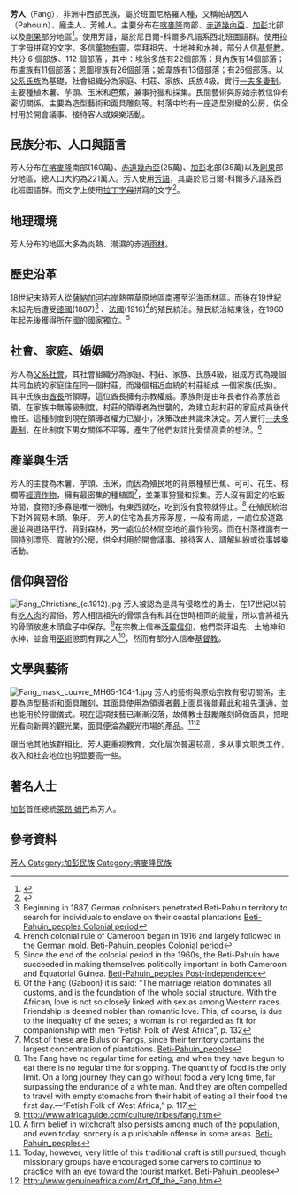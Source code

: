{{Infobox ethnic group
|group      = 芳人
|population = 約100萬<ref name="Gates415"/>
| image   = Ngontang helmet mask with four faces - Fang people, Gazbon - Royal Museum for Central Africa - DSC06615.JPG
| caption = 4-faced Ngontang mask of Fang people
| regions =[[喀麥隆|喀麥隆]]南部、[[赤道幾內亞|赤道幾內亞]]、[[加彭|加彭]]北部、[[剛果|剛果]]部分地區
|languages  = [[芳語|芳語]]<ref name=ethnofang>[https://www.ethnologue.com/language/fan Fang], Ethnologue</ref>
|religions  =[[泛靈論|泛靈信仰]]、[[中国基督教|基督教]]
|related    = {{tsl|en|Beti people||Beti people}}、{{tsl|en|Yaunde||Yaunde people}}
}}

'''芳人'''（Fang），非洲中西部民族，屬於班圖尼格羅人種，又稱帕胡因人（Pahouin）、龐圭人、芳維人。主要分布在[[喀麥隆|喀麥隆]]南部、[[赤道幾內亞|赤道幾內亞]]、[[加彭|加彭]]北部以及[[剛果|剛果]]部分地區<ref name="Gates415">{{cite book|author1=Anthony Appiah|author2=Henry Louis Gates|title=Encyclopedia of Africa|url=https://books.google.com/books?id=A0XNvklcqbwC|year=2010|publisher=Oxford University Press|isbn=978-0-19-533770-9|pages=415-419, 460|access-date=2017-03-17|archive-date=2017-03-23|archive-url=https://web.archive.org/web/20170323150730/https://books.google.com/books?id=A0XNvklcqbwC|dead-url=no}}</ref>。使用芳語，屬於尼日爾-科爾多凡語系西北班圖語群。使用拉丁字母拼寫的文字。多信[[泛靈論|萬物有靈]]，崇拜祖先、土地神和水神，部分人信[[基督教|基督教]]。共分 6 個部族、112 個部落 ，其中：埃翁多族有22個部落；貝內族有14個部落；布盧族有11個部落；恩圖穆族有26個部落；姆韋族有13個部落；有26個部落。以[[父系制度|父系氏族]]為基礎，社會組織分為家庭、村莊、家族、氏族4級。實行[[一夫多妻制|一夫多妻制]]。主要種植木薯、芋頭、玉米和芭蕉，兼事狩獵和採集。民間藝術與原始宗教信仰有密切關係，主要為造型藝術和面具雕刻等。村落中均有一座造型別緻的公房，供全村用於開會議事、接待客人或娛樂活動。

==民族分布、人口與語言==
芳人分布在[[喀麥隆|喀麥隆]]南部(160萬)、[[赤道幾內亞|赤道幾內亞]](25萬)、[[加彭|加彭]]北部(35萬)以及[[剛果|剛果]]部分地區，總人口大約為221萬人。芳人使用[[芳語|芳語]]，其屬於尼日爾-科爾多凡語系西北班圖語群。而文字上使用[[拉丁字母|拉丁字母]]拼寫的文字<ref>{{cite book|editor=世界民族博览社|title=世界民族博览|date=1994年6月|publisher=北京：知识出版社|isbn=7-5015-5601-6|pages=164|accessdate=2017-02-15}}</ref>。

==地理環境==
芳人分布的地區大多為炎熱、潮濕的赤道[[熱帶雨林|雨林]]。

==歷史沿革==
18世紀末時芳人從[[薩納加河|薩納加河]]右岸熱帶草原地區南遷至沿海雨林區。而後在19世紀末起先后遭受[[德國|德國]](1887)<ref>Beginning in 1887, German colonisers penetrated Beti-Pahuin territory to search for individuals to enslave on their coastal plantations [[Beti-Pahuin_peoples_Colonial_period|Beti-Pahuin_peoples Colonial period]]</ref> 、[[法國|法國]](1916)<ref>French colonial rule of Cameroon began in 1916 and largely followed in the German mold. [[Beti-Pahuin_peoples_Colonial_period|Beti-Pahuin_peoples Colonial period]]</ref>的殖民統治。殖民統治結束後，在1960年起先後獲得所在國的國家獨立。<ref>Since the end of the colonial period in the 1960s, the Beti-Pahuin have succeeded in making themselves politically important in both Cameroon and Equatorial Guinea. [[Beti-Pahuin_peoples_Post-independence|Beti-Pahuin_peoples Post-independence]]</ref>

==社會、家庭、婚姻==
芳人為[[父系制度|父系社會]]，其社會組織分為家庭、村莊、家族、氏族4級，組成方式為幾個共同血統的家庭住在同一個村莊，而幾個相近血統的村莊組成 一個家族(氏族)。其中氏族由[[酋長|酋長]]所領導，這位酋長擁有宗教權威。家族則是由年長者作為家族首領，在家族中無等級制度。村莊的領導者為世襲的，為建立起村莊的家庭成員後代擔任。這種制度到現在領導者權力已變小，決策改由共識來決定。芳人實行[[一夫多妻制|一夫多妻制]]，在此制度下男女關係不平等，產生了他們友誼比愛情高貴的想法。<ref>Of the Fang (Gaboon) it is said: “The marriage relation dominates all customs, and is the foundation of the whole social structure. With the African, love is not so closely linked with sex as among Western races. Friendship is deemed nobler than romantic love. This, of course, is due to the inequality of the sexes; a woman is not regarded as fit for companionship with men “Fetish Folk of West Africa”, p. 132</ref>

==產業與生活==
芳人的主食為木薯、芋頭、玉米，而因為殖民地的背景種植巴蕉、可可、花生、棕櫚等[[經濟作物|經濟作物]]，擁有最密集的種植園<ref>Most of these are Bulus or Fangs, since their territory contains the largest concentration of plantations. [[Beti-Pahuin_peoples|Beti-Pahuin_peoples]]</ref>，並兼事狩獵和採集。芳人沒有固定的吃飯時間，食物的多寡是唯一限制，有東西就吃，吃到沒有食物就停止。<ref>The Fang have no regular time for eating; and when they have begun to eat there is no regular time for stopping. The quantity of food is the only limit. On a long journey they can go without food a very long time, far surpassing the endurance of a white man. And they are often compelled to travel with empty stomachs from their habit of eating all their food the first day.—“Fetish Folk of West Africa,” p. 117.</ref>
在殖民統治下對外貿易木頭、象牙。
芳人的住宅為長方形茅屋，一般有兩處，一處位於道路邊並與道路平行、背對森林，另一處位於林間空地的農作物旁。而在村落裡面有一個特別漂亮、寬敞的公房，供全村用於開會議事、接待客人、調解糾紛或從事娛樂活動。

==信仰與習俗==
[[File:Fang_Christians_(c.1912).jpg|thumb]]
芳人被認為是具有侵略性的勇士，在17世紀以前有[[食人|吃人肉]]的習俗。芳人相信祖先的骨頭含有和其在世時相同的能量，所以會將祖先的骨頭放進木頭盒子中保存。<ref>http://www.africaguide.com/culture/tribes/fang.htm</ref>在宗教上信奉[[泛靈論|泛靈信仰]]，他們崇拜祖先、土地神和水神，並會用[[巫術|巫術]]懲罰有罪之人<ref> A firm belief in witchcraft also persists among much of the population, and even today, sorcery is a punishable offense in some areas. [[Beti-Pahuin_peoples|Beti-Pahuin_peoples]]</ref>，然而有部分人信奉[[基督教|基督教]]。

==文學與藝術==
[[File:Fang_mask_Louvre_MH65-104-1.jpg|thumb]]
芳人的藝術與原始宗教有密切關係，主要為造型藝術和面具雕刻，其面具使用為領導者戴上面具後能藉此和祖先溝通，並也能用於狩獵儀式。現在這項技藝已漸漸沒落，故傳教士鼓勵雕刻師做面具，把眼光看向新興的觀光業，面具便淪為觀光市場的產品。<ref>Today, however, very little of this traditional craft is still pursued, though missionary groups have encouraged some carvers to continue to practice with an eye toward the tourist market. [[Beti-Pahuin_peoples|Beti-Pahuin_peoples]]</ref><ref>http://www.genuineafrica.com/Art_Of_the_Fang.htm</ref>

跟当地其他族群相比，芳人更重视教育，文化层次普遍较高，多从事文职类工作，收入和社会地位也明显要高一些｡

==著名人士==
[[加彭|加彭]]首任總統[[萊昂·姆巴|萊昂·姆巴]]為芳人。

==參考資料==
{{reflist}}

[[Category:芳人|]]
[[Category:加彭民族|Category:加彭民族]]
[[Category:喀麥隆民族|Category:喀麥隆民族]]